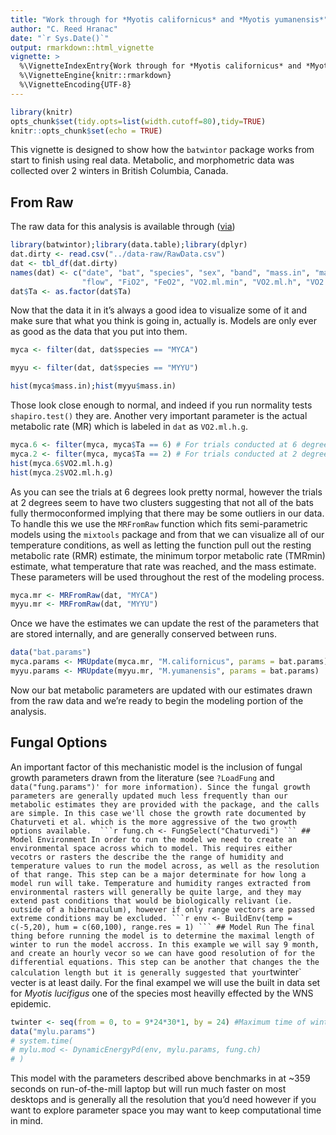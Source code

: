 ```yaml
---
title: "Work through for *Myotis californicus* and *Myotis yumanensis*"
author: "C. Reed Hranac"
date: "`r Sys.Date()`"
output: rmarkdown::html_vignette
vignette: >
  %\VignetteIndexEntry{Work through for *Myotis californicus* and *Myotis yumanensis*}
  %\VignetteEngine{knitr::rmarkdown}
  %\VignetteEncoding{UTF-8}
---
```


```r
library(knitr)
opts_chunk$set(tidy.opts=list(width.cutoff=80),tidy=TRUE)
knitr::opts_chunk$set(echo = TRUE)
```

This vignette is designed to show how the `batwintor` package works from start to finish using real data. Metabolic, and morphometric data was collected over 2 winters in British Columbia, Canada. 

## From Raw
The raw data for this analysis is available through ([via](https://www.dropbox.com/s/61auiyewty5n6ga/Creston%20Respirometry%20Raw%20Data%20-%20ALL.csv?dl=0)) 

```r
library(batwintor);library(data.table);library(dplyr)
dat.dirty <- read.csv("../data-raw/RawData.csv")
dat <- tbl_df(dat.dirty)
names(dat) <- c("date", "bat", "species", "sex", "band", "mass.in", "mass.out", "Ta", "Ta.p",
                "flow", "FiO2", "FeO2", "VO2.ml.min", "VO2.ml.h", "VO2.ml.h.g")
dat$Ta <- as.factor(dat$Ta)
```

Now that the data it in it's always a good idea to visualize some of it and make sure that what you think is going in, actually is. Models are only ever as good as the data that you put into them.

```r
myca <- filter(dat, dat$species == "MYCA")

myyu <- filter(dat, dat$species == "MYYU")

hist(myca$mass.in);hist(myyu$mass.in)
```

Those look close enough to normal, and indeed if you run normality tests `shapiro.test()` they are. Another very important parameter is the actual metabolic rate (MR) which is labeled in `dat` as `VO2.ml.h.g`.

```r
myca.6 <- filter(myca, myca$Ta == 6) # For trials conducted at 6 degrees
myca.2 <- filter(myca, myca$Ta == 2) # For trials conducted at 2 degrees
hist(myca.6$VO2.ml.h.g)
hist(myca.2$VO2.ml.h.g)
```

As you can see the trials at 6 degrees look pretty normal, however the trials at 2 degrees seem to have two clusters suggesting that not all of the bats fully thermoconformed implying that there may be some outliers in our data. To handle this we use the `MRFromRaw` function which fits semi-parametric models using the `mixtools` package and from that we can visualize all of our temperature conditions, as well as letting the function pull out the resting metabolic rate (RMR) estimate, the minimum torpor metabolic rate (TMRmin) estimate, what temperature that rate was reached, and the mass estimate. These parameters will be used throughout the rest of the modeling process.


```r
myca.mr <- MRFromRaw(dat, "MYCA")
myyu.mr <- MRFromRaw(dat, "MYYU")
```
Once we have the estimates we can update the rest of the parameters that are stored internally, and are generally conserved between runs.
```r
data("bat.params")
myca.params <- MRUpdate(myca.mr, "M.californicus", params = bat.params)
myyu.params <- MRUpdate(myyu.mr, "M.yumanensis", params = bat.params)
```
Now our bat metabolic parameters are updated with our estimates drawn from the raw data and we're ready to begin the modeling portion of the analysis.

## Fungal Options
An important factor of this mechanistic model is the inclusion of fungal growth parameters drawn from the literature (see `?LoadFung` and `data("fung.params")' for more information). Since the fungal growth parameters are generally updated much less frequently than our metabolic estimates they are provided with the package, and the calls are simple. In this case we'll chose the growth rate documented by Chaturveti et al. which is the more aggressive of the two growth options available. 
```r
fung.ch <- FungSelect("Chaturvedi")
```
## Model Environment
In order to run the model we need to create an environmental space across which to model. This requires either vecotrs or rasters the describe the the range of humidity and temperature values to run the model across, as well as the resolution of that range. This step can be a major determinate for how long a model run will take. Temperature and humidity ranges extracted from environmental rasters will generally be quite large, and they may extend past conditions that would be biologically relivant (ie. outside of a hibernaculum), however if only range vectors are passed extreme conditions may be excluded.
```r
env <- BuildEnv(temp = c(-5,20), hum = c(60,100), range.res = 1)
```
## Model Run
The final thing before running the model is to determine the maximal length of winter to run the model accross. In this example we will say 9 month, and create an hourly vecor so we can have good resolution of for the differential equations. This step can be another that changes the the calculation length but it is generally suggested that your `twinter` vecter is at least daily. 
For the final exampel we will use the built in data set for *Myotis lucifigus* one of the species most heavilly effected by the WNS epidemic. 
```r
twinter <- seq(from = 0, to = 9*24*30*1, by = 24) #Maximum time of winter is 9 months, broken at daily intervals 
data("mylu.params")
# system.time(
# mylu.mod <- DynamicEnergyPd(env, mylu.params, fung.ch)  
# )
```
This model with the parameters described above benchmarks in at ~359 seconds on run-of-the-mill laptop but will run much faster on most desktops and is generally all the resolution that you'd need however if you want to explore parameter space you may want to keep computational time in mind. 
